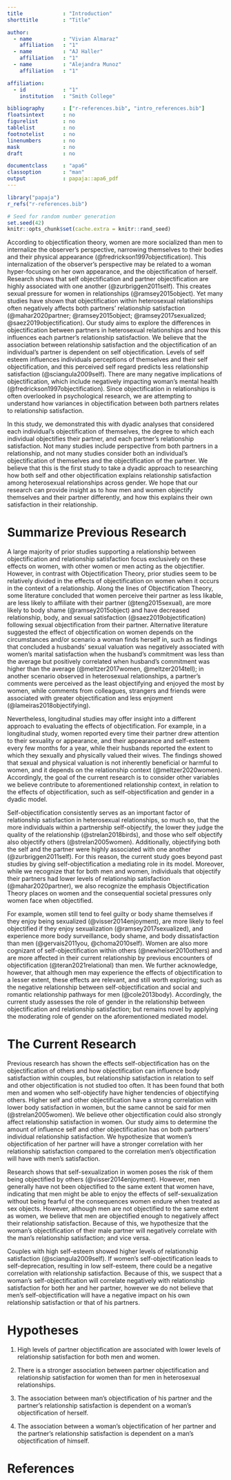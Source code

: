 ---
title             : "Introduction"
shorttitle        : "Title"

author: 
  - name          : "Vivian Almaraz"
    affiliation   : "1"
  - name          : "AJ Haller"
    affiliation   : "1"
  - name          : "Alejandra Munoz"
    affiliation   : "1"

affiliation:
  - id            : "1"
    institution   : "Smith College"

bibliography      : ["r-references.bib", "intro_references.bib"]
floatsintext      : no
figurelist        : no
tablelist         : no
footnotelist      : no
linenumbers       : no
mask              : no
draft             : no

documentclass     : "apa6"
classoption       : "man"
output            : papaja::apa6_pdf
---

```{r setup, include = FALSE}
library("papaja")
r_refs("r-references.bib")
```

```{r analysis-preferences}
# Seed for random number generation
set.seed(42)
knitr::opts_chunk$set(cache.extra = knitr::rand_seed)
```


According to objectification theory, women are more socialized than men to internalize the observer’s perspective, narrowing themselves to their bodies and their physical appearance (@fredrickson1997objectification). This internalization of the observer's perspective may be related to a woman hyper-focusing on her own appearance, and the objectification of herself. Research shows that self objectification and partner objectification are highly associated with one another (@zurbriggen2011self). This creates sexual pressure for women in relationships (@ramsey2015object). Yet many studies have shown that objectification within heterosexual relationships often negatively affects both partners’ relationship satisfaction (@mahar2020partner; @ramsey2015object; @ramsey2017sexualized; @saez2019objectification). Our study aims to explore the differences in objectification between partners in heterosexual relationships and how this influences each partner’s relationship satisfaction.
We believe that the association between relationship satisfaction and the objectification of an individual's partner is dependent on self objectification. Levels of self esteem influences individuals perceptions of themselves and their self objectification, and this perceived self regard predicts less relationship satisfaction (@sciangula2009self). There are many negative implications of objectification, which include negatively impacting woman's mental health (@fredrickson1997objectification). Since objectification in relationships is often overlooked in psychological research, we are attempting to understand how variances in objectification between both partners relates to relationship satisfaction.

In this study, we demonstrated this with dyadic analyses that considered each individual's objectification of themselves, the degree to which each individual objectifies their partner, and each partner’s relationship satisfaction. Not many studies include perspective from both partners in a relationship, and not many studies consider both an individual's objectification of themselves and the objectification of the partner. We believe that this is the first study to take a dyadic approach to researching how both self and other objectification explains relationship satisfaction among heterosexual relationships across gender. We hope that our research can provide insight as to how men and women objectify themselves and their partner differently, and how this explains their own satisfaction in their relationship. 

# Summarize Previous Research
A large majority of prior studies supporting a relationship between objectification and relationship satisfaction focus exclusively on these effects on women, with other women or men acting as the objectifier. However, in contrast with Objectification Theory, prior studies seem to be relatively divided in the effects of objectification on women when it occurs in the context of a relationship. Along the lines of Objectification Theory, some literature concluded that women perceive their partner as less likable, are less likely to affiliate with their partner (@teng2015sexual), are more likely to body shame (@ramsey2015object) and have decreased relationship, body, and sexual satisfaction (@saez2019objectification) following sexual objectification from their partner. Alternative literature suggested the effect of objectification on women depends on the circumstances and/or scenario a woman finds herself in, such as findings that concluded a husbands’ sexual valuation was negatively associated with women’s marital satisfaction when the husband’s commitment was less than the average but positively correlated when husband’s commitment was higher than the average (@meltzer2017women, @meltzer2014tell); in another scenario observed in heterosexual relationships, a partner’s comments were perceived as the least objectifying and enjoyed the most by women, while comments from colleagues, strangers and friends were associated with greater objectification and less enjoyment (@lameiras2018objectifying). 

Nevertheless, longitudinal studies may offer insight into a different approach to evaluating the effects of objectification. For example, in a longitudinal study, women reported every time their partner drew attention to their sexuality or appearance, and their appearance and self-esteem every few months for a year, while their husbands reported the extent to which they sexually and physically valued their wives. The findings showed that sexual and physical valuation is not inherently beneficial or harmful to women, and it depends on the relationship context (@meltzer2020women). Accordingly, the goal of the current research is to consider other variables we believe contribute to aforementioned relationship context, in relation to the effects of objectification, such as self-objectification and gender in a dyadic model.

Self-objectification consistently serves as an important factor of relationship satisfaction in heterosexual relationships, so much so, that the more individuals within a partnership self-objectify, the lower they judge the quality of the relationship (@strelan2018birds), and those who self objectify also objectify others (@strelan2005women). Additionally, objectifying both the self and the partner were highly associated with one another (@zurbriggen2011self). For this reason, the current study goes beyond past studies by giving self-objectification a mediating role in its model. Moreover, while we recognize that for both men and women, individuals that objectify their partners had lower levels of relationship satisfaction (@mahar2020partner), we also recognize the emphasis Objectification Theory places on women and the consequential societal pressures only women face when objectified. 

For example, women still tend to feel guilty or body shame themselves if they enjoy being sexualized (@visser2014enjoyment), are more likely to feel objectified if they enjoy sexualization (@ramsey2017sexualized), and experience more body surveillance, body shame, and body dissatisfaction than men (@gervais2011you, @choma2010self). Women are also more cognizant of self-objectification within others (@newheiser2010others) and are more affected in their current relationship by previous encounters of objectification (@teran2021relational) than men. We further acknowledge, however, that although men may experience the effects of objectification to a lesser extent, these effects are relevant, and still worth exploring; such as the negative relationship between self-objectification and social and romantic relationship pathways for men (@cole2013body). Accordingly, the current study assesses the role of gender in the relationship between objectification and relationship satisfaction; but remains novel by applying the moderating role of gender on the aforementioned mediated model.

# The Current Research
Previous research has shown the effects self-objectification has on the objectification of others and how objectification can influence body satisfaction within couples, but relationship satisfaction in relation to self and other objectification is not studied too often. It has been found that both men and women who self-objectify have higher tendencies of objectifying others. Higher self and other objectification have a strong correlation with lower body satisfaction in women, but the same cannot be said for men (@strelan2005women). We believe other objectification could also strongly affect relationship satisfaction in women. Our study aims to determine the amount of influence self and other objectification has on both partners’ individual relationship satisfaction. We hypothesize that women’s objectification of her partner will have a stronger correlation with her relationship satisfaction compared to the correlation men’s objectification will have with men’s satisfaction.

Research shows that self-sexualization in women poses the risk of them being objectified by others (@visser2014enjoyment). However, men generally have not been objectified to the same extent that women have, indicating that men might be able to enjoy the effects of self-sexualization without being fearful of the consequences women endure when treated as sex objects. However, although men are not objectified to the same extent as women, we believe that men are objectified enough to negatively affect their relationship satisfaction. Because of this, we hypothesize that the woman's objectification of their male partner will negatively correlate with the man's relationship satisfaction; and vice versa.

Couples with high self-esteem showed higher levels of relationship satisfaction (@sciangula2009self). If women’s self-objectification leads to self-deprecation, resulting in low self-esteem, there could be a negative correlation with relationship satisfaction. Because of this, we suspect that a woman's self-objectification will correlate negatively with relationship satisfaction for both her and her partner, however we do not believe that men’s self-objectification will have a negative impact on his own relationship satisfaction or that of his partners.
 
# Hypotheses

1. High levels of partner objectification are associated with lower levels of relationship satisfaction for both men and women. 

2. There is a stronger association between partner objectification and relationship satisfaction for women than for men in heterosexual relationships.

3. The association between man’s objectification of his partner and the partner’s relationship satisfaction is dependent on a woman’s objectification of herself.

4. The association between a woman's objectification of her partner and the partner’s relationship satisfaction is dependent on a man’s objectification of himself.


\newpage

# References

\begingroup
\setlength{\parindent}{-0.5in}
\setlength{\leftskip}{0.5in}

<div id="refs" custom-style="Bibliography"></div>
\endgroup
